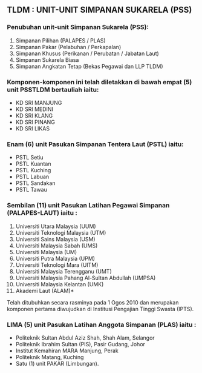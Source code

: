 ## TLDM : UNIT-UNIT SIMPANAN SUKARELA (PSS)

### Penubuhan unit-unit Simpanan Sukarela (PSS):
1. Simpanan Pilihan (PALAPES / PLAS)
2. Simpanan Pakar (Pelabuhan / Perkapalan)
3. Simpanan Khusus (Perikanan / Perubatan / Jabatan Laut)
4. Simpanan Sukarela Biasa
5. Simpanan Angkatan Tetap (Bekas Pegawai dan LLP TLDM)

### Komponen-komponen ini telah diletakkan di bawah empat (5) unit PSSTLDM bertauliah iaitu:
- KD SRI MANJUNG
- KD SRI MEDINI
- KD SRI KLANG
- KD SRI PINANG
- KD SRI LIKAS

### Enam (6) unit Pasukan Simpanan Tentera Laut (PSTL) iaitu:
- PSTL Setiu
- PSTL Kuantan
- PSTL Kuching
- PSTL Labuan
- PSTL Sandakan
- PSTL Tawau

### Sembilan (11) unit Pasukan Latihan Pegawai Simpanan (PALAPES-LAUT) iaitu :
1. Universiti Utara Malaysia (UUM)
2. Universiti Teknologi Malaysia (UTM)
3. Universiti Sains Malaysia (USM)
4. Universiti Malaysia Sabah (UMS)
5. Universiti Malaysia (UM)
6. Universiti Putra Malaysia (UPM)
7. Universiti Teknologi Mara (UITM)
8. Universiti Malaysia Terengganu (UMT)
9. Universiti Malaysia Pahang Al-Sultan Abdullah (UMPSA)
10. Universiti Malaysia Kelantan (UMK)
11. Akademi Laut (ALAM)*

Telah ditubuhkan secara rasminya pada 1 Ogos 2010 dan merupakan komponen pertama diwujudkan di Institusi Pengajian Tinggi Swasta (IPTS).

### LIMA (5) unit Pasukan Latihan Anggota Simpanan (PLAS) iaitu :
- Politeknik Sultan Abdul Aziz Shah, Shah Alam, Selangor
- Politeknik Ibrahim Sultan (PIS), Pasir Gudang, Johor
- Institut Kemahiran MARA Manjung, Perak
- Politeknik Matang, Kuching 
- Satu (1) unit PAKAR (Limbungan).
